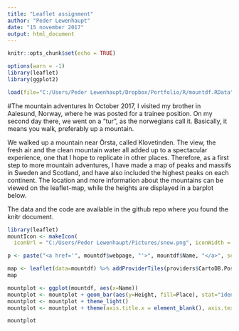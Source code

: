 ---
title: "Leaflet assignment"
author: "Peder Lewenhaupt"
date: "15 november 2017"
output: html_document
---

```{r setup, include=FALSE}
knitr::opts_chunk$set(echo = TRUE)
```

```{r, echo=FALSE}
options(warn = -1)
library(leaflet)
library(ggplot2)
```

```{r, echo=FALSE}
load(file="C:/Users/Peder Lewenhaupt/Dropbox/Portfolio/R/mountdf.RData")
```
#The mountain adventures
In October 2017, I visited my brother in Aalesund, Norway, where he was posted for a trainee position. On my second day there, we went on a "tur", as the norwegians call it. Basically, it means you walk, preferably up a mountain. 

We walked up a mountain near Örsta, called Klovetinden. The view, the fresh air and the clean mountain water all added up to a spectacular experience, one that I hope to replicate in other places. Therefore, as a first step to more mountain adventures, I have made a map of peaks and massifs in Sweden and Scotland, and have also included the highest peaks on each continent. The location and more information about the mountains can be viewed on the leaflet-map, while the heights are displayed in a barplot below. 

The data and the code are available in the github repo where you found the knitr document. 
```{r, echo=FALSE}
library(leaflet)
mountIcon <- makeIcon(
  iconUrl = "C:/Users/Peder Lewenhaupt/Pictures/snow.png", iconWidth = 45, iconHeight = 45, iconAnchorY = 0)

p <- paste("<a href='", mountdf$webpage, "'>", mountdf$Name, "</a>", sep="")

map <- leaflet(data=mountdf) %>% addProviderTiles(providers$CartoDB.Positron) %>% addMarkers(~lng, ~lat, popup=p, icon=mountIcon, clusterOptions = markerClusterOptions())
map
```

```{r, echo=FALSE}
mountplot <- ggplot(mountdf, aes(x=Name))
mountplot <- mountplot + geom_bar(aes(y=Height, fill=Place), stat="identity", alpha=.4)
mountplot <- mountplot + theme_light()
mountplot <- mountplot + theme(axis.title.x = element_blank(), axis.text.x = element_text(angle = 45, hjust = 1, size = 9)) + ylab("Height (meters)")

mountplot
```

